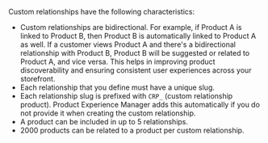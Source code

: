 Custom relationships have the following characteristics:

- Custom relationships are bidirectional. For example, if Product A is linked to Product B, then Product B is automatically linked to Product A as well. If a customer views Product A and there's a bidirectional relationship with Product B, Product B will be suggested or related to Product A, and vice versa. This helps in improving product discoverability and ensuring consistent user experiences across your storefront.
- Each relationship that you define must have a unique slug.
- Each relationship slug is prefixed with `CRP_` (custom relationship product). Product Experience Manager adds this automatically if you do not provide it when creating the custom relationship.
- A product can be included in up to 5 relationships.
- 2000 products can be related to a product per custom relationship.

